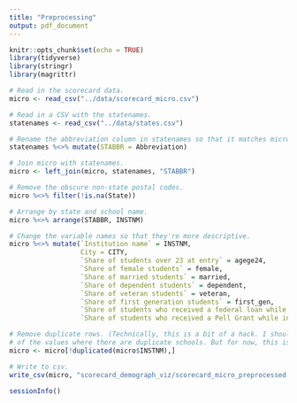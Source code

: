 ```yaml
---
title: "Preprocessing"
output: pdf_document
---
```


```r
knitr::opts_chunk$set(echo = TRUE)
library(tidyverse)
library(stringr)
library(magrittr)
```

```r
# Read in the scorecard data.
micro <- read_csv("../data/scorecard_micro.csv")

# Read in a CSV with the statenames.
statenames <- read_csv("../data/states.csv")

# Rename the abbreviation column in statenames so that it matches micro.
statenames %<>% mutate(STABBR = Abbreviation)

# Join micro with statenames.
micro <- left_join(micro, statenames, "STABBR")

# Remove the obscure non-state postal codes.
micro %<>% filter(!is.na(State))

# Arrange by state and school name.
micro %<>% arrange(STABBR, INSTNM)

# Change the variable names so that they're more descriptive.
micro %<>% mutate(`Institution name` = INSTNM,
                  City = CITY,
                  `Share of students over 23 at entry` = agege24,
                  `Share of female students` = female,
                  `Share of married students` = married,
                  `Share of dependent students` = dependent,
                  `Share of veteran students` = veteran,
                  `Share of first generation students` = first_gen,
                  `Share of students who received a federal loan while in school` = loan_ever,
                  `Share of students who received a Pell Grant while in school` = pell_ever)

# Remove duplicate rows. (Technically, this is a bit of a hack. I should be taking the means
# of the values where there are duplicate schools. But for now, this is tidier.)
micro <- micro[!duplicated(micro$INSTNM),]

# Write to csv.
write_csv(micro, "scorecard_demograph_viz/scorecard_micro_preprocessed.csv")
```

```r
sessionInfo()
```